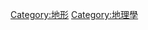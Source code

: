 {{Navbox
| name = 河川
| title = [[河流|河川]]
| titlestyle = background-color:#aff;
| listclass = hlist
| groupstyle = text-align:center;

| group1=分類
| list1=
* [[內流河]]
* [[外流河]]
* [[一級水系]]（日本）
* [[水道]]
* [[运河]]
* [[涌]]

| group2 = [[河流作用]]
| list2=
* [[磨損作用 (地質學)|磨損作用]]
* [[搬運作用]]
* [[侵蚀作用]]
** [[向源侵蝕]]
** [[向下侵蝕]]
* {{tsl|en|Aggradation|加积作用}}
* [[河川襲奪]]
* {{tsl|en|Bed material load|床沙质}}
* {{tsl|en|Granular flow|颗粒流}}
* [[泥石流]]
* [[沉積物]]
* [[堆積作用]]
* {{tsl|en|Wash load|冲泻质}}
* [[溶移质]]
* [[悬移质]]
* [[推移质]]
* [[進積]]
* [[退积]]
* [[躍移]]

| group3=[[河流形态学|河流形态]]
| list3=
* [[水源]]
* [[水系]]
* [[流域]]
** [[幹流]]
** [[支流]]
* [[河口]]
* [[河谷]]
* [[河床]]
* [[瀑布]]
* [[沼泽]]
* [[溪流]]
* [[壺穴]]
* [[曲流]]
* {{tsl|en|Confluence|汇流点}}
* {{tsl|en|Anabranch|再汇流}}
* {{tsl|en|Secondary flow|二次流}}
* [[岔流]]
* [[伏流]]
* {{tsl|en|River bifurcation|河汊}}
* [[水口 (地理學)|水口]]
* [[沖積河流]]
* [[辮狀河流]]

| group4 = 河流地貌
| list4  =
* {{tsl|en|Ait|江心岛}}
* [[沖積扇]]
* [[三角洲]]
* [[沖決]]
* {{tsl|en|Billabong|干河道}}
* [[峡谷]]
* {{tsl|en|Chine|舭缘线}}
* {{tsl|en|Cut bank|凹岸}}
* [[河口灣]]
* [[河階]]
* [[冲沟]]
* {{tsl|en|Meander scar|曲流痕}}
* {{tsl|en|Mouth bar|河口坝}}
* [[河迹湖]]（牛軛湖）
* {{tsl|en|Point bar|点沙坝}}
* [[沟壑]]
* [[河岛]]
* [[沉積盆地]]
* [[沉積構造]]
* {{tsl|en|Strath|平底河谷}}
* {{tsl|en|Thalweg|河流谷底线}}
* [[谷地]]
* [[乾谷]]

| group5 = 相關地貌
| list5=
* [[泉]]
* [[湖]]
* [[池]]
* [[盆地]]
* [[山地]]
* [[分水岭]]
* [[海]]
* [[湾]]
* [[岸]]

| group6 = [[生態]]
| list6=
* [[河川植物]]
* [[水生植物]]
* [[河岸帶]]
* {{tsl|en|River ecosystem|河流生态系统}}

| group7 = [[渠化]]
| list7=
* [[水坝]]
* [[河堤]]
* [[堰]]
* [[埭]]
* [[魚道]]
* [[橋]]
* [[水運]]
* [[运河]]
* [[溝渠]]
* [[滯洪池]]
* [[溢洪道]]
* [[沙井]]
* [[坎井]]

| group8=水文
| list8=
* [[水文圖]]
* [[水文模型]]
* [[哈克定律]]
* [[勞斯數]]
* [[艾克納方程]]
* [[流域面积]]
* {{tsl|en|Relief ratio|流域高宽比}}
* [[體積流率]]
* [[地表逕流]]
* [[流量]]
* [[降水量]]
* [[通用土壤流失公式]]
* [[水循环]]

| group9=相關學科
| list9=
* [[地理学]]
* [[水文学]]
* [[河流形态学]]
* [[地质学]]
* [[地球科学]]
* [[土木工程學]]
* [[環境工程學]]
* [[生态学]]
* [[湖沼學]]
* [[农学]]

| group10 = [[生活]]
| list10=
* [[捕魚]]
* [[釣魚]]
* [[水利]]
* [[水危機]]
* [[水鄉]]
* [[泛舟]]
* [[划船]]
* [[溯溪]]

| group11 = [[災害]]
| list11=
* [[洪水]]
** [[暴洪]]
** [[百年洪水]]
* [[凌汛]]
* [[河漫滩]]
* [[氾濫草甸和氾濫稀林]]
* [[治水]]
* [[防洪]]
* [[水坝]]
* [[堤防]]
* {{tsl|en|Flood forecasting|洪水預報}}
* {{tsl|en|Storm Water Management Model|暴雨管理模型}}
* [[土石流]]
* [[土石流警報]]

| group12=各地河流
| list12=
* [[世界河流列表|世界河川]]
* [[歐洲河流列表|歐洲河川]]
* [[亞洲河流列表|亞洲河川]]
* [[中國河流列表|中國河川]]
* [[台灣河流列表|台灣河川]]
* [[非洲河流列表|非洲河川]]
* [[世界運河列表|世界運河]]

| group13 = [[信仰]]
| list13=
* [[水神]]
* [[河神]]
}}<noinclude>

[[Category:河流模板| ]]
[[Category:河流| ]]
[[Category:地形]]
[[Category:地理學]]
</noinclude>